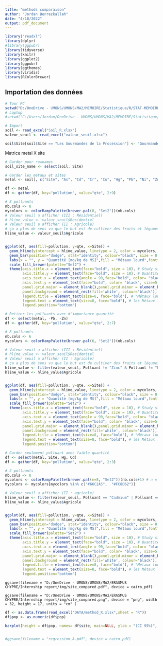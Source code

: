 ```yaml
---
title: "methods comparaison"
author: "Jordan Benrezkallah"
date: "4/18/2022"
output: pdf_document
---
```


```r
library("readxl")
library(dplyr)
#library(ggpubr)
library(tidyverse)
library(knitr)
library(ggplot2)
library(ggpubr)
library(ggthemes)
library(viridis)
library(RColorBrewer)
```

## Importation des données
```r
# Tour PC
setwd("D:/OneDrive - UMONS/UMONS/MA2/MEMOIRE/Statistique/R/STAT-MEMOIRE/RAW2")
# Laptop
#setwd("C:/Users/Jordan/OneDrive - UMONS/UMONS/MA2/MEMOIRE/Statistique/R/STAT-MEMOIRE/RAW2/Traits abeilles")

# Import
soil <- read_excel("Soil_R.xlsx")
valeur_seuil <- read_excel("valeur_seuil.xlsx")

soil$Site[soil$Site == "Les Gourmandes de la Procession"] <- "Gourmandes de la Procession"
```

Matrice metal X site
```r
# Garder pour rownames
soil_site_name <- select(soil, Site)

# Garder les métaux et sites
metal <- soil[, c("Site", "As", "Cd", "Cr", "Cu", "Hg", "Pb", "Ni", "Zn")]
```

```r
df <- metal
df <- gather(df, key="pollution", value="qte", 2:9)
```


```r
# 8 polluants
nb.cols <- 8
mycolors <- colorRampPalette(brewer.pal(8, "Set2"))(nb.cols)
# Valeur seuil a afficher (III : Résidentiel)
# hline_value <- valeur_seuil$Residentiel
# Valeur seuil a afficher (II : Agricole)
# ça a plus de sens vu que le but est de cultiver des fruits et légumes
hline_value <- valeur_seuil$Agricole


ggplot(df, aes(fill=pollution, y=qte, x=Site)) + 
  geom_hline(yintercept = hline_value, linetype = 2, color = mycolors, lwd = 0.2) +
  geom_bar(position="dodge", stat="identity", colour="black", size = 0.3) +
  labs(x = "", y = "Quantité [mg/kg de MS]",fill = "Métaux lourd",fontface = "bold") + 
  scale_fill_brewer(palette="Set2") +
  theme(axis.title.x = element_text(face="bold", size = 10), # Study site
        axis.title.y = element_text(face="bold", size = 10), # Quantité
        axis.text.x = element_text(angle = 90,face="bold", color= "black", size=8), # Site
        axis.text.y = element_text(face="bold", color= "black", size=5), # 
        panel.grid.major = element_blank(),panel.grid.minor = element_blank(),
        panel.background = element_rect(fill='white', colour='black'),
        legend.title = element_text(size=8, face="bold"), # "Métaux lourd" dans la légende
        legend.text = element_text(size=8, face="bold"), # les Métaux lourd dans la légende
        legend.position="bottom") 


```
```r
# Retirer les polluants avec d'importante quantité
df <- select(metal, -Pb, -Zn)
df <- gather(df, key="pollution", value="qte", 2:7)

# 8 polluants
nb.cols <- 6
mycolors <- colorRampPalette(brewer.pal(6, "Set2"))(nb.cols)

# Valeur seuil a afficher (III : Résidentiel)
# hline_value <- valeur_seuil$Residentiel
# Valeur seuil a afficher (II : Agricole)
# ça a plus de sens vu que le but est de cultiver des fruits et légumes
hline_value <- filter(valeur_seuil, Polluant != "Zinc" & Polluant != "Plomb")
hline_value <- hline_value$Agricole


ggplot(df, aes(fill=pollution, y=qte, x=Site)) + 
  geom_hline(yintercept = hline_value, linetype = 2, color = mycolors, lwd = 0.3) +
  geom_bar(position="dodge", stat="identity", colour="black", size = 0.3) +
  labs(x = "", y = "Quantité [mg/kg de MS]",fill = "Métaux lourd",fontface = "bold") + 
  scale_fill_brewer(palette="Set2") +
  theme(axis.title.x = element_text(face="bold", size = 10), # Study site
        axis.title.y = element_text(face="bold", size = 10), # Quantité
        axis.text.x = element_text(angle = 90,face="bold", color= "black", size=8), # Site
        axis.text.y = element_text(face="bold", color= "black", size=5), # 
        panel.grid.major = element_blank(),panel.grid.minor = element_blank(),
        panel.background = element_rect(fill='white', colour='black'),
        legend.title = element_text(size=8, face="bold"), # "Métaux lourd" dans la légende
        legend.text = element_text(size=8, face="bold"), # les Métaux lourd dans la légende
        legend.position="bottom") 
```

```r
# Garder seulement polluant avec faible quantité
df <- select(metal, Site, Hg, Cd)
df <- gather(df, key="pollution", value="qte", 2:3)

# 2 polluants
nb.cols <- 8
mycolors <- colorRampPalette(brewer.pal(n=8, "Set2"))(nb.cols+1) # n = 3 minimum, faut chippoter
mycolors <- mycolors[mycolors %in% c("#66C2A5",  "#FC8D62")]

# Valeur seuil a afficher (II : agricole)
hline_value <- filter(valeur_seuil, Polluant == "Cadmium" | Polluant == "Mercure")
hline_value <- hline_value$Agricole


ggplot(df, aes(fill=pollution, y=qte, x=Site)) + 
  geom_hline(yintercept = hline_value, linetype = 2, color = mycolors, lwd = 0.5) +
  geom_bar(position="dodge", stat="identity", colour="black", size = 0.3) +
  labs(x = "", y = "Quantité [mg/kg de MS]",fill = "Métaux lourd",fontface = "bold") + 
  scale_fill_brewer(palette="Set2") +
  theme(axis.title.x = element_text(face="bold", size = 10), # Study site
        axis.title.y = element_text(face="bold", size = 10), # Quantité
        axis.text.x = element_text(angle = 90,face="bold", color= "black", size=8), # Site
        axis.text.y = element_text(face="bold", color= "black", size=5), # 
        panel.grid.major = element_blank(),panel.grid.minor = element_blank(),
        panel.background = element_rect(fill='white', colour='black'),
        legend.title = element_text(size=8, face="bold"), # "Métaux lourd" dans la légende
        legend.text = element_text(size=8, face="bold"), # les Métaux lourd dans la légende
        legend.position="bottom") 
```


```export

ggsave(filename = "D:/OneDrive - UMONS/UMONS/MA2/ERASMUS CHYPRE/Internship report/img/site_compared.pdf", device = cairo_pdf)

```

```export

ggsave(filename = "D:/OneDrive - UMONS/UMONS/MA2/ERASMUS CHYPRE/Internship report/img/site_compared.png", device = "png", width = 32, height = 17, units = "cm" )

```

```r
df <- as.data.frame(read_excel("DATA/method_R.xlsx",sheet = "R"))
df$pop <- as.numeric(df$pop)

barplot(height = df$pop, names= df$site, main=NULL, ylab = "(CI 95%)", cex.lab = 1.5, cex.main = 1.4, beside=TRUE, col=c("darkblue","red"))


#ggsave(filename = "regression_A.pdf", device = cairo_pdf)
```